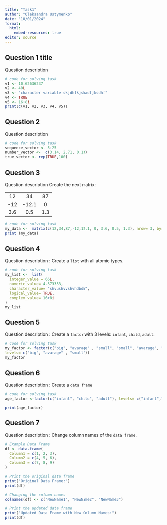 ```yaml
---
title: "Task1"
author: "Oleksandra Ustymenko"
date: "10/01/2024"
format:
  html:
    embed-resources: true
editor: source
---
```


## Question 1 title

Question description

```r
# code for solving task 
v1 <- 10.62636237
v2 <- 40L
v3 <- "character variable skjdhfkjshadfjksdhf"
v4 <- TRUE
v5 <- 16+8i 
print(c(v1, v2, v3, v4, v5))
```



## Question 2 

Question description

```r
# code for solving task
sequence_vector <- 5:25
number_vector <-  c(3.14, 2.71, 0.13)
true_vector <- rep(TRUE,100)
```
## Question 3
Question description
Create the next matrix:

|  |   |  |
|:---:|:-----:|:---:|
| 12  | 34    | 87  |
| -12 | -12.1 | 0   |
| 3.6 | 0.5   | 1.3 |
```r
# code for solving task
my_data <-  matrix(c(12,34,87,-12,12.1, 0, 3.6, 0.5, 1.3), nrow= 3, byrow= TRUE)
print (my_data)
```

## Question 4
Question description :
Create a `list` with all atomic types.
```r
# code for solving task
my_list <-  list(
  integer_value = 66L,
  numeric_value= 4.573353,
  character_value= "shvushvvshvhdbdh",
  logical_value= TRUE,
  complex_value= 16+8i
)
my_list 
```
## Question 5
Question description :
Create a `factor` with 3 levels: `infant`, `child`, `adult`.
```r
# code for solving task
my_factor <- factor(c("big", "avarage" , "small", "small", "avarage", "big"),
levels= c("big", "avarage" , "small"))
my_factor
```


## Question 6
Question description :
Create a `data frame`
```r
# code for solving task
age_factor <-factor(c("infant", "child", "adult"), levels= c("infant","child", "adult"))

print(age_factor)
```

## Question 7
Question description :
Change column names of the `data frame`.
```r
# Example Data Frame
df <- data.frame(
  Column1 = c(1, 2, 3),
  Column2 = c(4, 5, 6),
  Column3 = c(7, 8, 9)
)

# Print the original data frame
print("Original Data Frame:")
print(df)

# Changing the column names
colnames(df) <- c("NewName1", "NewName2", "NewName3")

# Print the updated data frame
print("Updated Data Frame with New Column Names:")
print(df)
```




